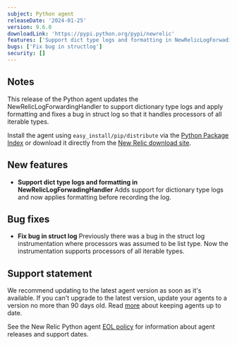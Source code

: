 ```yaml
---
subject: Python agent
releaseDate: '2024-01-25'
version: 9.6.0
downloadLink: 'https://pypi.python.org/pypi/newrelic'
features: ['Support dict type logs and formatting in NewRelicLogForwadingHandler']
bugs: ['Fix bug in structlog']
security: []
---
```


## Notes

This release of the Python agent updates the NewRelicLogForwardingHandler to support dictionary type logs and apply formatting and fixes a bug in struct log so that it handles processors of all iterable types.

Install the agent using `easy_install/pip/distribute` via the [Python Package Index](https://pypi.python.org/pypi/newrelic) or download it directly from the [New Relic download site](https://download.newrelic.com/python_agent/release).


## New features

* **Support dict type logs and formatting in NewRelicLogForwadingHandler**
    Adds support for dictionary type logs and now applies formatting before recording the log.


## Bug fixes

* **Fix bug in struct log**
    Previously there was a bug in the struct log instrumentation where processors was assumed to be list type. Now the instrumentation supports processors of all iterable types.

## Support statement

We recommend updating to the latest agent version as soon as it's available. If you can't upgrade to the latest version, update your agents to a version no more than 90 days old. Read [more](/docs/new-relic-solutions/new-relic-one/install-configure/update-new-relic-agent/) about keeping agents up to date.

See the New Relic Python agent [EOL policy](/docs/apm/agents/python-agent/getting-started/python-agent-eol-policy/) for information about agent releases and support dates.
